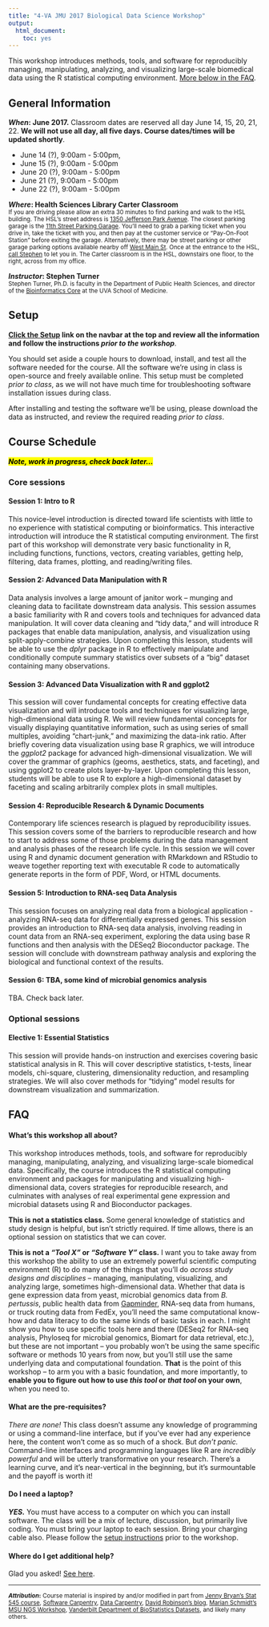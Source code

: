 ```yaml
---
title: "4-VA JMU 2017 Biological Data Science Workshop"
output: 
  html_document:
    toc: yes
---
```


This workshop introduces methods, tools, and software for reproducibly managing, manipulating, analyzing, and visualizing large-scale biomedical data using the R statistical computing environment. [More below in the FAQ](#faq).

## General Information

**_When_: June 2017.** Classroom dates are reserved all day June 14, 15, 20, 21, 22. **We will not use all day, all five days. Course dates/times will be updated shortly**.

- June 14 (?), 9:00am - 5:00pm,
- June 15 (?), 9:00am - 5:00pm
- June 20 (?), 9:00am - 5:00pm
- June 21 (?), 9:00am - 5:00pm
- June 22 (?), 9:00am - 5:00pm

**_Where_: Health Sciences Library Carter Classroom**  
<small>If you are driving please allow an extra 30 minutes to find parking and walk to the HSL building. The HSL's street address is [1350 Jefferson Park Avenue](https://goo.gl/maps/iZqX6RhDuJ22). The closest parking garage is the [11th Street Parking Garage](http://www.virginia.edu/parking/facilities/11thstreet.html). You'll need to grab a parking ticket when you drive in, take the ticket with you, and then pay at the customer service or "Pay-On-Foot Station" before exiting the garage. Alternatively, there may be street parking or other garage parking options available nearby off [West Main St](https://goo.gl/maps/2ew6MhXGAmA2). Once at the entrance to the HSL, [call Stephen](https://med.virginia.edu/phs/faculty-and-staff-directory/stephen-d-turner-ph-d/) to let you in. The Carter classroom is in the HSL, downstairs one floor, to the right, across from my office.</small>

**_Instructor_: Stephen Turner**&nbsp;
<a href="http://www.google.com/recaptcha/mailhide/d?k=01Wp6BFjxhU6BE1ONDOeDAZg==&amp;c=hClvy-RObaqm8ONK69PMtLKUh74mVHLjokUJXLgkUHk=" onclick="window.open('http://www.google.com/recaptcha/mailhide/d?k\07501Wp6BFjxhU6BE1ONDOeDAZg\75\75\46c\75hClvy-RObaqm8ONK69PMtLKUh74mVHLjokUJXLgkUHk\075', '', 'toolbar=0,scrollbars=0,location=0,statusbar=0,menubar=0,resizable=0,width=500,height=300'); return false;" title="Reveal this e-mail address"><i class="fa fa-envelope"></i></a>
<a href="https://med.virginia.edu/phs/faculty-and-staff-directory/stephen-d-turner-ph-d/" target="_blank"><i class="fa fa-phone"></i></a>
<a href="https://twitter.com/genetics_blog" target="_blank"><i class="fa fa-twitter"></i></a>
<a href="https://github.com/stephenturner/" target="_blank"><i class="fa fa-github"></i></a>
<a href="http://www.gettinggeneticsdone.com/" target="_blank"><i class="fa fa-rss"></i></a>  
<small>Stephen Turner, Ph.D. is faculty in the Department of Public Health Sciences, and director of the [Bioinformatics Core](http://bioinformatics.virginia.edu) at the UVA School of Medicine.</small>

## Setup

**[Click the <i class="fa fa-cog"></i> Setup](setup.html) link on the navbar at the top and review all the information and follow the instructions _prior to the workshop_**.

You should set aside a couple hours to download, install, and test all the software needed for the course. All the software we're using in class is open-source and freely available online. This setup must be completed _prior to class_, as we will not have much time for troubleshooting software installation issues during class. 

After installing and testing the software we'll be using, please download the data as instructed, and review the required reading _prior to class_.


## Course Schedule

<mark>**_Note, work in progress, check back later..._**</mark>

### Core sessions

#### Session 1: Intro to R

This novice-level introduction is directed toward life scientists with little to no experience with statistical computing or bioinformatics. This interactive introduction will introduce the R statistical computing environment. The first part of this workshop will demonstrate very basic functionality in R, including functions, functions, vectors, creating variables, getting help, filtering, data frames, plotting, and reading/writing files.

#### Session 2: Advanced Data Manipulation with R

Data analysis involves a large amount of janitor work -- munging and cleaning data to facilitate downstream data analysis. This session assumes a basic familiarity with R and covers tools and techniques for advanced data manipulation. It will cover data cleaning and "tidy data," and will introduce R packages that enable data manipulation, analysis, and visualization using split-apply-combine strategies. Upon completing this lesson, students will be able to use the _dplyr_ package in R to effectively manipulate and conditionally compute summary statistics over subsets of a "big" dataset containing many observations.

#### Session 3: Advanced Data Visualization with R and ggplot2

This session will cover fundamental concepts for creating effective data visualization and will introduce tools and techniques for visualizing large, high-dimensional data using R. We will review fundamental concepts for visually displaying quantitative information, such as using series of small multiples, avoiding "chart-junk," and maximizing the data-ink ratio. After briefly covering data visualization using base R graphics, we will introduce the _ggplot2_ package for advanced high-dimensional visualization. We will cover the grammar of graphics (geoms, aesthetics, stats, and faceting), and using ggplot2 to create plots layer-by-layer. Upon completing this lesson, students will be able to use R to explore a high-dimensional dataset by faceting and scaling arbitrarily complex plots in small multiples.

#### Session 4: Reproducible Research & Dynamic Documents

Contemporary life sciences research is plagued by reproducibility issues. This session covers some of the barriers to reproducible research and how to start to address some of those problems during the data management and analysis phases of the research life cycle. In this session we will cover using R and dynamic document generation with RMarkdown and RStudio to weave together reporting text with executable R code to automatically generate reports in the form of PDF, Word, or HTML documents.

#### Session 5: Introduction to RNA-seq Data Analysis

This session focuses on analyzing real data from a biological application - analyzing RNA-seq data for differentially expressed genes. This session provides an introduction to RNA-seq data analysis, involving reading in count data from an RNA-seq experiment, exploring the data using base R functions and then analysis with the DESeq2 Bioconductor package. The session will conclude with downstream pathway analysis and exploring the biological and functional context of the results.

#### Session 6: TBA, some kind of microbial genomics analysis

TBA. Check back later.

### Optional sessions

#### Elective 1: Essential Statistics

This session will provide hands-on instruction and exercises covering basic statistical analysis in R. This will cover descriptive statistics, t-tests, linear models, chi-square, clustering, dimensionality reduction, and resampling strategies. We will also cover methods for "tidying" model results for downstream visualization and summarization.

## FAQ

#### What's this workshop all about? 

This workshop introduces methods, tools, and software for reproducibly managing, manipulating, analyzing, and visualizing large-scale biomedical data. Specifically, the course introduces the R statistical computing environment and packages for manipulating and visualizing high-dimensional data, covers strategies for reproducible research, and culminates with analyses of real experimental gene expression and microbial datasets using R and Bioconductor packages.

**This is not a statistics class.** Some general knowledge of statistics and study design is helpful, but isn't strictly required. If time allows, there is an optional session on statistics that we can cover.

**This is not a _"Tool X"_ or _"Software Y"_ class.** I want you to take away from this workshop the ability to use an extremely powerful scientific computing environment (R) to do many of the things that you'll do _across study designs and disciplines_ -- managing, manipulating, visualizing, and analyzing large, sometimes high-dimensional data. Whether that data is gene expression data from yeast, microbial genomics data from _B. pertussis_, public health data from [Gapminder](http://www.gapminder.org/), RNA-seq data from humans, or truck routing data from FedEx, you'll need the same computational know-how and data literacy to do the same kinds of basic tasks in each. I might show you how to use specific tools here and there (DESeq2 for RNA-seq analysis, Phyloseq for microbial genomics, Biomart for data retrieval, etc.), but these are not important -- you probably won't be using the same specific software or methods 10 years from now, but you'll still use the same underlying data and computational foundation. **That** is the point of this workshop -- to arm you with a basic foundation, and more importantly, to **enable you to figure out how to use _this tool_ or _that tool_ on your own**, when you need to.

#### What are the pre-requisites?

_There are none!_ This class doesn't assume any knowledge of programming or using a command-line interface, but if you've ever had any experience here, the content won't come as so much of a shock. But _don't panic._ Command-line interfaces and programming languages like R are _incredibly powerful_ and will be utterly transformative on your research. There's a learning curve, and it's near-vertical in the beginning, but it's surmountable and the payoff is worth it! 

#### Do I need a laptop?

**_YES._** You must have access to a computer on which you can install software. The class will be a mix of lecture, discussion, but primarily live coding. You must bring your laptop to each session. Bring your charging cable also. Please follow the [setup instructions](setup.html) prior to the workshop.

#### Where do I get additional help?

Glad you asked! [See here](help.html).



----

<small>**_Attribution_:** Course material is inspired by and/or modified in part from [Jenny Bryan's Stat 545 course](http://stat545-ubc.github.io/), [Software Carpentry](http://software-carpentry.org/), [Data Carpentry](http://datacarpentry.org/), [David Robinson's blog](http://varianceexplained.org/), [Marian Schmidt's MSU NGS Workshop](https://github.com/marschmi/NGS2015_RMarkdown_Reproducibility), [Vanderbilt Department of BioStatistics Datasets](http://biostat.mc.vanderbilt.edu/wiki/Main/DataSets?CGISESSID=10713f6d891653ddcbb7ddbdd9cffb79), and likely many others.</small>